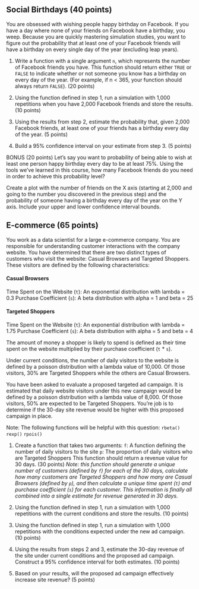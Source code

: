 ## Social Birthdays (40 points)
You are obsessed with wishing people happy birthday on Facebook. If you have a
day where none of your friends on Facebook have a birthday, you weep. Because
you are quickly mastering simulation studies, you want to figure out the
probability that at least one of your Facebook friends will have a birthday on
every single day of the year (excluding leap years).

1. Write a function with a single argument `n`, which represents the number of
Facebook friends you have. This function should return either `TRUE` or `FALSE`
to indicate whether or not someone you know has a birthday on every day of the
year. (For example, if n < 365, your function should always return `FALSE`). (20
points)

2. Using the function defined in step 1, run a simulation with 1,000 repetitions
when you have 2,000 Facebook friends and store the results. (10 points)

3. Using the results from step 2, estimate the probability that, given 2,000
Facebook friends, at least one of your friends has a birthday every day of the
year. (5 points)

4. Build a 95% confidence interval on your estimate from step 3. (5 points)

BONUS (20 points)
Let's say you want to probability of being able to wish at least one person
happy birthday every day to be at least 75%. Using the tools we've learned in
this course, how many Facebook friends do you need in order to achieve this
probability level?

Create a plot with the number of friends on the X axis (starting at 2,000 and
going to the number you discovered in the previous step) and the probability of
someone having a birthday every day of the year on the Y axis. Include your
upper and lower confidence interval bounds.


## E-commerce (65 points)
You work as a data scientist for a large e-commerce company. You are responsible
for understanding customer interactions with the company website. You have
determined that there are two distinct types of customers who visit the website:
Casual Browsers and Targeted Shoppers. These visitors are defined by the
following characteristics:

#### Casual Browsers
Time Spent on the Website (`t`): An exponential distribution with lambda = 0.3
Purchase Coefficient (`s`): A beta distribution with alpha = 1 and beta = 25

#### Targeted Shoppers
Time Spent on the Website (`t`): An exponential distribution with lambda = 1.75
Purchase Coefficient (`s`): A beta distribution with alpha = 5 and beta = 4

The amount of money a shopper is likely to spend is defined as their time spent
on the website multiplied by their purchase coefficient (`t` * `s`).

Under current conditions, the number of daily visitors to the website is defined
by a poisson distribution with a lambda value of 10,000. Of those visitors, 30%
are Targeted Shoppers while the others are Casual Browsers.

You have been asked to evaluate a proposed targeted ad campaign. It is
estimated that daily website visitors under this new campaign would be defined
by a poisson distribution with a lambda value of 8,000. Of those visitors, 50%
are expected to be Targeted Shoppers. You're job is to determine if the 30-day
site revenue would be higher with this proposed campaign in place.

Note: The following functions will be helpful with this question:
  `rbeta()`
  `rexp()`
  `rpois()`

1. Create a function that takes two arguments:
`f`: A function defining the number of daily visitors to the site
`p`: The proportion of daily visitors who are Targeted Shoppers
This function should return a revenue value for 30 days. (30 points)
*Note: this function should generate a unique number of customers (defined by
`f`) for each of the 30 days, calculate how many customers are Targeted Shoppers
and how many are Casual Browsers (defined by `p`), and then calculate a unique
time spent (`t`) and purchase coefficient (`s`) for each customer. This
information is finally all combined into a single estimate for revenue generated
in 30 days.*

2. Using the function defined in step 1, run a simulation with 1,000 repetitions
with the current conditions and store the results. (10 points)

3. Using the function defined in step 1, run a simulation with 1,000 repetitions
with the conditions expected under the new ad campaign. (10 points)

4. Using the results from steps 2 and 3, estimate the 30-day revenue of the site
under current conditions and the proposed ad campaign. Construct a 95%
confidence interval for both estimates. (10 points)

5. Based on your results, will the proposed ad campaign effectively increase
site revenue? (5 points)

